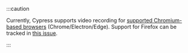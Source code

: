 :::caution

<Icon name="exclamation-triangle" /> Currently, Cypress supports video recording
for [supported Chromium-based browsers](/app/guides/launching-browsers#Browsers)
(Chrome/Electron/Edge). Support for Firefox can be tracked in [this issue](https://github.com/cypress-io/cypress/issues/18415).

:::
